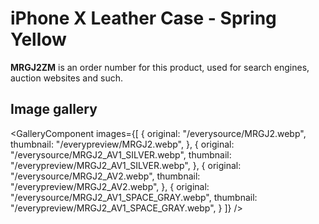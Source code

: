 
# iPhone X Leather Case - Spring Yellow

<Callout type='info' emoji='👉🏻'>**MRGJ2ZM** is an order number for this product, used for search engines, auction websites and such.</Callout>

## Image gallery

<GalleryComponent
    images={[
      {
        original: "/everysource/MRGJ2.webp",
        thumbnail: "/everypreview/MRGJ2.webp",
      },
      {
        original: "/everysource/MRGJ2_AV1_SILVER.webp",
        thumbnail: "/everypreview/MRGJ2_AV1_SILVER.webp",
      },
      {
        original: "/everysource/MRGJ2_AV2.webp",
        thumbnail: "/everypreview/MRGJ2_AV2.webp",
      },
      {
        original: "/everysource/MRGJ2_AV1_SPACE_GRAY.webp",
        thumbnail: "/everypreview/MRGJ2_AV1_SPACE_GRAY.webp",
      }
    ]}
  />
